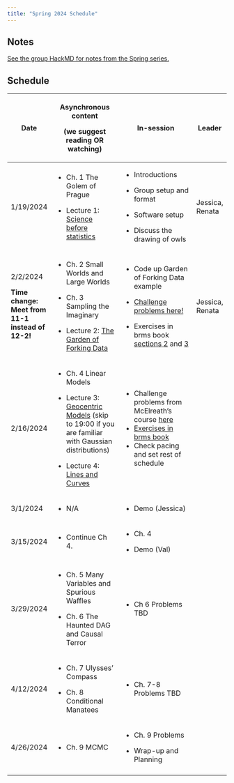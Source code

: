 ```yaml
---
title: "Spring 2024 Schedule"
---
```


## Notes

[See the group HackMD for notes from the Spring series.](https://hackmd.io/z9Or6dTqRuKKkNHDeDM1cw?both=)

## Schedule

+--------------------------------------------------+-------------------------------------------------------------------------------------------------------------------------------------------------+--------------------------------------------------------------------------------------------------------------------------------------------------------------------------------------+-----------------+
| Date                                             | Asynchronous content                                                                                                                            | In-session                                                                                                                                                                           | Leader          |
|                                                  |                                                                                                                                                 |                                                                                                                                                                                      |                 |
|                                                  | (we suggest reading OR watching)                                                                                                                |                                                                                                                                                                                      |                 |
+==================================================+=================================================================================================================================================+======================================================================================================================================================================================+=================+
| 1/19/2024                                        | -   Ch. 1 The Golem of Prague                                                                                                                   | -   Introductions                                                                                                                                                                    | Jessica, Renata |
|                                                  |                                                                                                                                                 |                                                                                                                                                                                      |                 |
|                                                  | -   Lecture 1: [Science before statistics](https://www.youtube.com/watch?v=FdnMWdICdRs&list=PLDcUM9US4XdPz-KxHM4XHt7uUVGWWVSus&index=1)         | -   Group setup and format                                                                                                                                                           |                 |
|                                                  |                                                                                                                                                 |                                                                                                                                                                                      |                 |
|                                                  |                                                                                                                                                 | -   Software setup                                                                                                                                                                   |                 |
|                                                  |                                                                                                                                                 |                                                                                                                                                                                      |                 |
|                                                  |                                                                                                                                                 | -   Discuss the drawing of owls                                                                                                                                                      |                 |
+--------------------------------------------------+-------------------------------------------------------------------------------------------------------------------------------------------------+--------------------------------------------------------------------------------------------------------------------------------------------------------------------------------------+-----------------+
| 2/2/2024                                         | -   Ch. 2 Small Worlds and Large Worlds                                                                                                         | -   Code up Garden of Forking Data example                                                                                                                                           | Jessica, Renata |
|                                                  |                                                                                                                                                 |                                                                                                                                                                                      |                 |
| **Time change: Meet from 11-1 instead of 12-2!** | -   Ch. 3 Sampling the Imaginary                                                                                                                | -   [Challenge problems here!](https://github.com/rmcelreath/stat_rethinking_2023/blob/main/homework/week01.pdf)                                                                     |                 |
|                                                  |                                                                                                                                                 |                                                                                                                                                                                      |                 |
|                                                  | -   Lecture 2: [The Garden of Forking Data](https://www.youtube.com/watch?v=R1vcdhPBlXA&list=PLDcUM9US4XdPz-KxHM4XHt7uUVGWWVSus&index=2)        | -   Exercises in brms book [sections 2](https://bookdown.org/content/4857/small-worlds-and-large-worlds.html) and [3](https://bookdown.org/content/4857/sampling-the-imaginary.html) |                 |
+--------------------------------------------------+-------------------------------------------------------------------------------------------------------------------------------------------------+--------------------------------------------------------------------------------------------------------------------------------------------------------------------------------------+-----------------+
| 2/16/2024                                        | -   Ch. 4 Linear Models                                                                                                                         | -   Challenge problems from McElreath's course [here](https://github.com/rmcelreath/stat_rethinking_2023/blob/main/homework/week02.pdf)                                              |                 |
|                                                  |                                                                                                                                                 | -   [Exercises in brms book](https://bookdown.org/content/4857/geocentric-models.html)                                                                                               |                 |
|                                                  | -   Lecture 3: [Geocentric Models](https://www.youtube.com/watch?v=tNOu-SEacNU) (skip to 19:00 if you are familiar with Gaussian distributions) | -   Check pacing and set rest of schedule                                                                                                                                            |                 |
|                                                  |                                                                                                                                                 |                                                                                                                                                                                      |                 |
|                                                  | -   Lecture 4: [Lines and Curves](https://www.youtube.com/watch?v=F0N4b7K_iYQ&list=PLDcUM9US4XdPz-KxHM4XHt7uUVGWWVSus&index=4)                  |                                                                                                                                                                                      |                 |
+--------------------------------------------------+-------------------------------------------------------------------------------------------------------------------------------------------------+--------------------------------------------------------------------------------------------------------------------------------------------------------------------------------------+-----------------+
| 3/1/2024                                         | -   N/A                                                                                                                                         | -   Demo (Jessica)                                                                                                                                                                   |                 |
+--------------------------------------------------+-------------------------------------------------------------------------------------------------------------------------------------------------+--------------------------------------------------------------------------------------------------------------------------------------------------------------------------------------+-----------------+
| 3/15/2024                                        | -   Continue Ch 4.                                                                                                                              | -   Ch. 4                                                                                                                                                                            |                 |
|                                                  |                                                                                                                                                 |                                                                                                                                                                                      |                 |
|                                                  |                                                                                                                                                 | -   Demo (Val)                                                                                                                                                                       |                 |
+--------------------------------------------------+-------------------------------------------------------------------------------------------------------------------------------------------------+--------------------------------------------------------------------------------------------------------------------------------------------------------------------------------------+-----------------+
| 3/29/2024                                        | -   Ch. 5 Many Variables and Spurious Waffles                                                                                                   | -   Ch 6 Problems TBD                                                                                                                                                                |                 |
|                                                  |                                                                                                                                                 |                                                                                                                                                                                      |                 |
|                                                  | <!-- -->                                                                                                                                        |                                                                                                                                                                                      |                 |
|                                                  |                                                                                                                                                 |                                                                                                                                                                                      |                 |
|                                                  | -   Ch. 6 The Haunted DAG and Causal Terror                                                                                                     |                                                                                                                                                                                      |                 |
+--------------------------------------------------+-------------------------------------------------------------------------------------------------------------------------------------------------+--------------------------------------------------------------------------------------------------------------------------------------------------------------------------------------+-----------------+
| 4/12/2024                                        | -   Ch. 7 Ulysses' Compass                                                                                                                      | -   Ch. 7-8 Problems TBD                                                                                                                                                             |                 |
|                                                  |                                                                                                                                                 |                                                                                                                                                                                      |                 |
|                                                  | -   Ch. 8 Conditional Manatees                                                                                                                  |                                                                                                                                                                                      |                 |
+--------------------------------------------------+-------------------------------------------------------------------------------------------------------------------------------------------------+--------------------------------------------------------------------------------------------------------------------------------------------------------------------------------------+-----------------+
| 4/26/2024                                        | -   Ch. 9 MCMC                                                                                                                                  | -   Ch. 9 Problems                                                                                                                                                                   |                 |
|                                                  |                                                                                                                                                 |                                                                                                                                                                                      |                 |
|                                                  |                                                                                                                                                 | -   Wrap-up and Planning                                                                                                                                                             |                 |
+--------------------------------------------------+-------------------------------------------------------------------------------------------------------------------------------------------------+--------------------------------------------------------------------------------------------------------------------------------------------------------------------------------------+-----------------+
|                                                  |                                                                                                                                                 |                                                                                                                                                                                      |                 |
+--------------------------------------------------+-------------------------------------------------------------------------------------------------------------------------------------------------+--------------------------------------------------------------------------------------------------------------------------------------------------------------------------------------+-----------------+
